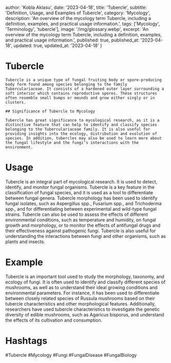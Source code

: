 
  author: 'Kobla Aklasu',
  date: '2023-04-18',
  title: 'Tubercle',
  subtitle: 'Definition, Usage, and Examples of Tubercle',
  category: 'Mycology',
  description: 'An overview of the mycology term Tubercle, including a definition, examples, and practical usage information.',
  tags: ['Mycology', 'Terminology', 'tubercle'],
  image: '/img/glossary.webp',
  excerpt: 'An overview of the mycology term Tubercle, including a definition, examples, and practical usage information.',
  published: true,
  published_at: '2023-04-18',
  updated: true,
  updated_at: '2023-04-18'
}




# Tubercle
    
    Tubercle is a unique type of fungal fruiting body or spore-producing body form found among species belonging to the family Tuberculariaceae. It consists of a hardened outer layer surrounding a soft interior which contains reproductive spores. These structures often resemble small bumps or mounds and grow either singly or in clusters.
    
    ## Significance of Tubercle to Mycology
    
    Tubercle has great significance to mycological research, as it is a distinctive feature that can help to identify and classify species belonging to the Tuberculariaceae family. It is also useful for providing insights into the ecology, distribution and evolution of species. In addition, tubercles may also be used to learn more about the fungal lifestyle and the fungi’s interactions with the environment.

# Usage

Tubercle is an integral part of mycological research. It is used to detect, identify, and monitor fungal organisms. Tubercle is a key feature in the classification of fungal species, and it is used as a tool to differentiate between fungal genera. Tubercle morphology has been used to identify fungal isolates, such as Aspergillus spp., Fusarium spp., and Trichoderma spp., and for differentiating between experimental and wild-type fungal strains. Tubercle can also be used to assess the effects of different environmental conditions, such as temperature and humidity, on fungal growth and morphology, or to monitor the effects of antifungal drugs and their effectiveness against pathogenic fungi. Tubercle is also useful for understanding the interactions between fungi and other organisms, such as plants and insects.

# Example

Tubercle is an important tool used to study the morphology, taxonomy, and ecology of fungi. It is often used to identify and classify different species of mushrooms, as well as to understand their ideal growing conditions and environmental parameters. For instance, it has been used to differentiate between closely related species of Russula mushrooms based on their tubercle characteristics and other morphological features. Additionally, researchers have used tubercle characteristics to investigate the genetic diversity of edible mushrooms, such as Agaricus bisporus, and understand the effects of its cultivation and consumption.

# Hashtags

#Tubercle #Mycology #Fungi #FungalDisease #FungalBiology

